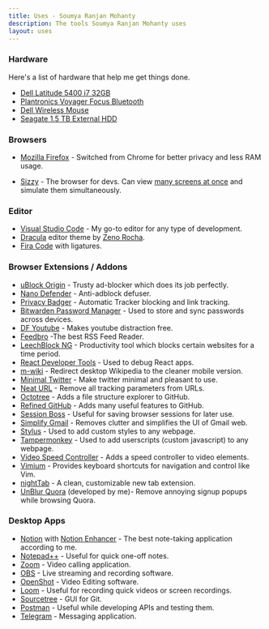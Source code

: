 ```yaml
---
title: Uses - Soumya Ranjan Mohanty
description: The tools Soumya Ranjan Mohanty uses
layout: uses
---
```


### Hardware

Here's a list of hardware that help me get things done.

- [Dell Latitude 5400 i7 32GB](https://amzn.to/3jVQnjm)
- [Plantronics Voyager Focus Bluetooth](https://amzn.to/3jSHjvy)
- [Dell Wireless Mouse](https://amzn.to/3lYT6Kz)
- [Seagate 1.5 TB External HDD](https://www.amazon.in/Seagate-Expansion-Portable-External-Playstation/dp/B007IREFE0?tag=sousblo-21)

### Browsers

- [Mozilla Firefox](https://www.mozilla.org/en-US/firefox/) - Switched from Chrome for better privacy and less RAM usage.

- [Sizzy](https://link.soumya.dev/sizzy) - The browser for devs. Can view [many screens at once](https://twitter.com/geekysrm/status/1300017475870814209/photo/1) and simulate them simultaneously.

### Editor

- [Visual Studio Code](https://code.visualstudio.com) - My go-to editor for any type of development.
- [Dracula](https://marketplace.visualstudio.com/items?itemName=dracula-theme.theme-dracula)
  editor theme by [Zeno Rocha](https://zenorocha.com/).
- [Fira Code](https://github.com/tonsky/FiraCode) with ligatures.

### Browser Extensions / Addons

- [uBlock Origin](https://addons.mozilla.org/en-US/firefox/addon/ublock-origin/) - Trusty ad-blocker which does its job perfectly.
- [Nano Defender](https://addons.mozilla.org/en-US/firefox/addon/nano-defender-firefox/) - Anti-adblock defuser.
- [Privacy Badger](https://addons.mozilla.org/en-US/firefox/addon/privacy-badger17/) - Automatic Tracker blocking and link tracking.
- [Bitwarden Password Manager](https://addons.mozilla.org/en-US/firefox/addon/bitwarden-password-manager/) - Used to store and sync passwords across devices.
- [DF Youtube](https://addons.mozilla.org/en-US/firefox/addon/df-youtube/) - Makes youtube distraction free.
- [Feedbro](https://addons.mozilla.org/en-US/firefox/addon/feedbroreader/) -The best RSS Feed Reader.
- [LeechBlock NG](https://addons.mozilla.org/en-US/firefox/addon/leechblock-ng/) - Productivity tool which blocks certain websites for a time period.
- [React Developer Tools](https://addons.mozilla.org/en-US/firefox/addon/react-devtools/) - Used to debug React apps.
- [m-wiki](https://addons.mozilla.org/en-US/firefox/addon/m-wiki/) - Redirect desktop Wikipedia to the cleaner mobile version.
- [Minimal Twitter](https://addons.mozilla.org/en-US/firefox/addon/min-twitter/) - Make twitter minimal and pleasant to use.
- [Neat URL](https://addons.mozilla.org/en-US/firefox/addon/neat-url/) - Remove all tracking parameters from URLs.
- [Octotree](https://addons.mozilla.org/en-US/firefox/addon/octotree/) - Adds a file structure explorer to GitHub.
- [Refined GitHub](https://addons.mozilla.org/en-US/firefox/addon/refined-github-/) - Adds many useful features to GitHub.
- [Session Boss](https://addons.mozilla.org/en-US/firefox/addon/session-boss/) - Useful for saving browser sessions for later use.
- [Simplify Gmail](https://addons.mozilla.org/en-US/firefox/addon/simplifygmail/) - Removes clutter and simplifies the UI of Gmail web.
- [Stylus](https://addons.mozilla.org/en-US/firefox/addon/styl-us/) - Used to add custom styles to any webpage.
- [Tampermonkey](https://addons.mozilla.org/en-US/firefox/addon/tampermonkey/) - Used to add userscripts (custom javascript) to any webpage.
- [Video Speed Controller](https://addons.mozilla.org/en-US/firefox/addon/videospeed/) - Adds a speed controller to video elements.
- [Vimium](https://addons.mozilla.org/en-US/firefox/addon/vimium-ff/) - Provides keyboard shortcuts for navigation and control like Vim.
- [nightTab](https://addons.mozilla.org/en-US/firefox/addon/nighttab/) - A clean, customizable new tab extension.
- [UnBlur Quora](https://addons.mozilla.org/en-US/firefox/addon/unblur-quora/) (developed by me)- Remove annoying signup popups while browsing Quora.

### Desktop Apps

- [Notion](https://www.notion.so/desktop) with [Notion Enhancer](https://dragonwocky.me/notion-enhancer/) - The best note-taking application according to me.
- [Notepad++](https://notepad-plus-plus.org/) - Useful for quick one-off notes.
- [Zoom](https://zoom.us) - Video calling application.
- [OBS](https://obsproject.com) - Live streaming and recording software.
- [OpenShot](https://www.openshot.org/) - Video Editing software.
- [Loom](https://www.loom.com/) - Useful for recording quick videos or screen recordings.
- [Sourcetree](https://www.sourcetreeapp.com/) - GUI for Git.
- [Postman](https://www.postman.com/) - Useful while developing APIs and testing them.
- [Telegram](https://telegram.org/) - Messaging application.
